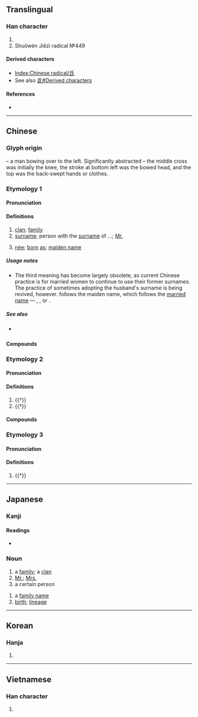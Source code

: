 {{character info/new}}
{{also|氐}}
==Translingual==
{{stroke order|type=animate}}

===Han character===
{{Han char|rn=83|rad=氏|as=00|sn=4|four=72740|canj=HVP}}

# {{mul-kangxi radical-def}}
# Shuōwén Jiězì radical №449

====Derived characters====
* [[Index:Chinese radical/氏]]
* See also [[氐#Derived characters]]

====References====
* {{Han ref|kx=0597.180|dkj=17026|dj=0988.300|hdz=32130.010|uh=6C0F|ud=27663|bh=A4F3|bd=42227}}

----

==Chinese==
{{zh-forms}}

===Glyph origin===
{{Han etyl}}
{{liushu|p}} – a man bowing over to the left. Significantly abstracted – the middle cross was initially the knee, the stroke at bottom left was the bowed head, and the top was the back-swept hands or clothes.

===Etymology 1===

====Pronunciation====
{{zh-pron
|m=shì
|c=si6
|h=pfs=sṳ
|md=sê
|mn=qz:sǐ/tw,xm,zz:sī
|w=3zr
|mc=3
|oc=1,3
|cat=n
}}

====Definitions====
{{zh-hanzi}}

# [[clan]]; [[family]]
# [[surname]]; person with the [[surname]] of ...; [[Mr.]]
# {{lb|zh|historical}} [[née]]; [[born]] [[as]]; [[maiden name]]

=====Usage notes=====
* The third meaning has become largely obsolete, as current Chinese practice is for married women to continue to use their former surnames. The practice of sometimes adopting the husband's surname is being revived, however. {{lang|zh|氏}} follows the maiden name, which follows the [[married name]] — {{zh-l|[[張]]氏|née Zhang}}, {{zh-l|[[李]]張氏|Li née Zhang}}, or {{zh-l|[[配]]張氏|married to a lady of the Zhang clan}}.

=====See also=====
* {{sense|Mr.}} {{zh-l|先生}}

====Compounds====
{{zh-der|fold=1|氏族:clan|何氏語林|周氏|和氏璧|師氏|伯氏|左氏春秋|巴氏桿菌|伊耆氏|巴氏體|卞氏龍|姓氏|媒氏|布魯氏菌|布氏桿菌|巴氏反射|伯趙氏|匠氏|伏羲氏|呂氏春秋|唐氏症|外氏|兩氏旁人|保章氏|和氏|夏后氏|伏犧氏|名氏|南史氏|無名氏|柳氏傳|玄鳥氏|有虞氏|燧人氏|神農氏|百氏|畢氏定理|楊氏係數|源氏物語|歐氏管|有巢氏|方相氏|散氏盤|攝氏|華氏|董氏封髮|陶唐氏|鄭氏群虎|高氏症|野廬氏|鮑氏囊|馬氏文通|華氏溫標|釋氏|蘭氏小島|高辛氏|赫胥氏|顏氏家訓|詹氏年鑑|趙氏孤兒}}

===Etymology 2===

====Pronunciation====
{{zh-pron
|m=zhī
|c=zi1
|h=pfs=
|md=cṳ̆
|mn=
|w=
|mc=1
|oc=n,2
|cat=pn
}}

====Definitions====
{{zh-hanzi}}

# {{†}} {{zh-only|月氏|[[Yuezhi]]}}
# {{†}} {{zh-only|閼氏|[[wife]] of a [[Xiongnu]] [[chief]]}}

====Compounds====
{{zh-der|fold=1|大月氏|月氏|閼氏}}

===Etymology 3===

====Pronunciation====
{{zh-pron
|m=jīng
|c=
|mc=2
|oc=n,1
|cat=pn
}}

====Definitions====
{{zh-hanzi}}

# {{†}} {{zh-only|狋氏|''name of an ancient [[county]]''}}

----

==Japanese==

===Kanji===
{{ja-kanji|rs=氏00|grade=4}}

====Readings====
* {{ja-readings|goon=[[じ]] (ji), [[し]] (shi)|kanon=[[し]] (shi)
|kun=[[うじ]] (uji)
}}

===Noun===
{{ja-noun|し}}

# a [[family]]; a [[clan]]
# [[Mr.]]; [[Mrs.]]
# a certain person
{{ja-noun|うじ}}
# a [[family name]]
# [[birth]]; [[lineage]]

----

==Korean==

===Hanja===
{{ko-hanja|hangeul=[[씨]], [[지]]|eumhun=|rv=ssi, ji|mr=ssi, chi|y=ssi, ci}}

# {{defn|lang=ko|sort=氏00}}

----

==Vietnamese==

===Han character===
{{vi-hantu|[[thị]]|rs=氏00}}

# {{defn|lang=vi|sort=氏00}}

[[Category:CJKV radicals| ]]